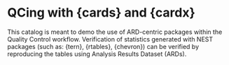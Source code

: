 # QCing with {cards} and {cardx}

This catalog is meant to demo the use of ARD-centric packages within the 
Quality Control workflow. Verification of statistics generated with NEST packages (such as: {tern}, {rtables}, {chevron})
can be verified by reproducing the tables using Analysis Results Dataset (ARDs).
